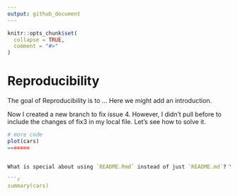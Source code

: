 ```yaml
---
output: github_document
---
```


<!-- README.md is generated from README.Rmd. Please edit that file -->

```r
knitr::opts_chunk$set(
  collapse = TRUE,
  comment = "#>"
)
```

# Reproducibility

<!-- badges: start -->
<!-- badges: end -->

The goal of Reproducibility is to ...
Here we might add an introduction.


Now I created a new branch to fix issue 4. However, I didn't pull before to include the changes of fix3 in my local file. Let's see how to solve it. 
```r
# more code
plot(cars)
=======


What is special about using `README.Rmd` instead of just `README.md`? You can include R chunks like so:

```r
summary(cars)

```


